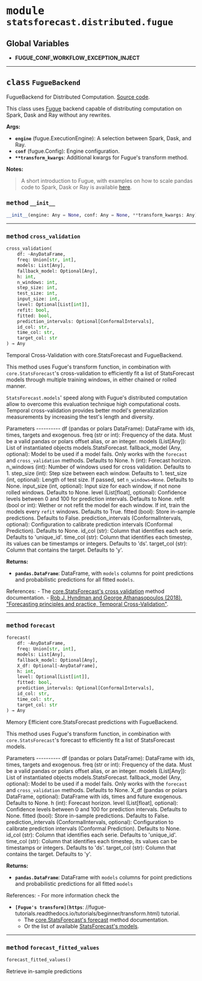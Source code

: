 



# <kbd>module</kbd> `statsforecast.distributed.fugue`




**Global Variables**
---------------
- **FUGUE_CONF_WORKFLOW_EXCEPTION_INJECT**


---



## <kbd>class</kbd> `FugueBackend`
FugueBackend for Distributed Computation. [Source code](https://github.com/Nixtla/statsforecast/blob/main/statsforecast/distributed/fugue.py). 

This class uses [Fugue](https://github.com/fugue-project/fugue) backend capable of distributing computation on Spark, Dask and Ray without any rewrites. 



**Args:**
 
 - <b>`engine`</b> (fugue.ExecutionEngine):  A selection between Spark, Dask, and Ray. 
 - <b>`conf`</b> (fugue.Config):  Engine configuration. 
 - <b>`**transform_kwargs`</b>:  Additional kwargs for Fugue's transform method. 



**Notes:**

> A short introduction to Fugue, with examples on how to scale pandas code to Spark, Dask or Ray is available [here](https://fugue-tutorials.readthedocs.io/tutorials/quick_look/ten_minutes.html). 



### <kbd>method</kbd> `__init__`

```python
__init__(engine: Any = None, conf: Any = None, **transform_kwargs: Any)
```








---



### <kbd>method</kbd> `cross_validation`

```python
cross_validation(
    df: ~AnyDataFrame,
    freq: Union[str, int],
    models: List[Any],
    fallback_model: Optional[Any],
    h: int,
    n_windows: int,
    step_size: int,
    test_size: int,
    input_size: int,
    level: Optional[List[int]],
    refit: bool,
    fitted: bool,
    prediction_intervals: Optional[ConformalIntervals],
    id_col: str,
    time_col: str,
    target_col: str
) → Any
```

Temporal Cross-Validation with core.StatsForecast and FugueBackend. 

This method uses Fugue's transform function, in combination with `core.StatsForecast`'s cross-validation to efficiently fit a list of StatsForecast models through multiple training windows, in either chained or rolled manner. 

`StatsForecast.models`' speed along with Fugue's distributed computation allow to overcome this evaluation technique high computational costs. Temporal cross-validation provides better model's generalization measurements by increasing the test's length and diversity. 

Parameters 
---------- df (pandas or polars DataFrame): DataFrame with ids, times, targets and exogenous. freq (str or int): Frequency of the data. Must be a valid pandas or polars offset alias, or an integer. models (List[Any]): List of instantiated objects models.StatsForecast. fallback_model (Any, optional): Model to be used if a model fails.  Only works with the `forecast` and `cross_validation` methods. Defaults to None. h (int): Forecast horizon. n_windows (int): Number of windows used for cross validation. Defaults to 1. step_size (int): Step size between each window. Defaults to 1. test_size (int, optional): Length of test size. If passed, set `n_windows=None`. Defaults to None. input_size (int, optional): Input size for each window, if not none rolled windows. Defaults to None. level (List[float], optional): Confidence levels between 0 and 100 for prediction intervals. Defaults to None. refit (bool or int): Wether or not refit the model for each window.  If int, train the models every `refit` windows. Defaults to True. fitted (bool): Store in-sample predictions. Defaults to False. prediction_intervals (ConformalIntervals, optional): Configuration to calibrate prediction intervals (Conformal Prediction). Defaults to None. id_col (str): Column that identifies each serie. Defaults to 'unique_id'. time_col (str): Column that identifies each timestep, its values can be timestamps or integers. Defaults to 'ds'. target_col (str): Column that contains the target. Defaults to 'y'. 



**Returns:**
 
 - <b>`pandas.DataFrame`</b>:  DataFrame, with `models` columns for point predictions and probabilistic predictions for all fitted `models`. 

References: 
    - The [core.StatsForecast's cross validation](https://nixtla.github.io/statsforecast/core.html#statsforecast.cross_validation)  method documentation. 
    - [Rob J. Hyndman and George Athanasopoulos (2018). "Forecasting principles and practice, Temporal Cross-Validation"](https://otexts.com/fpp3/tscv.html). 

---



### <kbd>method</kbd> `forecast`

```python
forecast(
    df: ~AnyDataFrame,
    freq: Union[str, int],
    models: List[Any],
    fallback_model: Optional[Any],
    X_df: Optional[~AnyDataFrame],
    h: int,
    level: Optional[List[int]],
    fitted: bool,
    prediction_intervals: Optional[ConformalIntervals],
    id_col: str,
    time_col: str,
    target_col: str
) → Any
```

Memory Efficient core.StatsForecast predictions with FugueBackend. 

This method uses Fugue's transform function, in combination with `core.StatsForecast`'s forecast to efficiently fit a list of StatsForecast models. 

Parameters 
---------- df (pandas or polars DataFrame): DataFrame with ids, times, targets and exogenous. freq (str or int): Frequency of the data. Must be a valid pandas or polars offset alias, or an integer. models (List[Any]): List of instantiated objects models.StatsForecast. fallback_model (Any, optional): Model to be used if a model fails.  Only works with the `forecast` and `cross_validation` methods. Defaults to None. X_df (pandas or polars DataFrame, optional): DataFrame with ids, times and future exogenous. Defaults to None. h (int): Forecast horizon. level (List[float], optional): Confidence levels between 0 and 100 for prediction intervals. Defaults to None. fitted (bool): Store in-sample predictions. Defaults to False. prediction_intervals (ConformalIntervals, optional): Configuration to calibrate prediction intervals (Conformal Prediction). Defaults to None. id_col (str): Column that identifies each serie. Defaults to 'unique_id'. time_col (str): Column that identifies each timestep, its values can be timestamps or integers. Defaults to 'ds'. target_col (str): Column that contains the target. Defaults to 'y'. 



**Returns:**
 
 - <b>`pandas.DataFrame`</b>:  DataFrame with `models` columns for point predictions and probabilistic predictions for all fitted `models` 

References: 
    - For more information check the 
 - <b>`[Fugue's transform](https`</b>: //fugue-tutorials.readthedocs.io/tutorials/beginner/transform.html) tutorial. 
    - The [core.StatsForecast's forecast](https://nixtla.github.io/statsforecast/core.html#statsforecast.forecast) method documentation. 
    - Or the list of available [StatsForecast's models](https://nixtla.github.io/statsforecast/src/core/models.html). 

---



### <kbd>method</kbd> `forecast_fitted_values`

```python
forecast_fitted_values()
```

Retrieve in-sample predictions 


